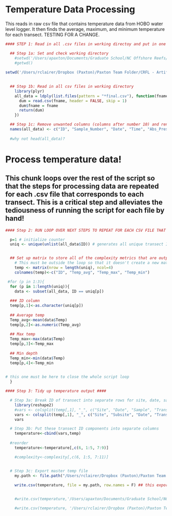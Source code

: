 Temperature Data Processing
========================================================
This reads in raw csv file that contains temperature data from HOBO water level logger. It then finds the average, maximum, and minimum temperature for each transect. TESTING FOR A CHANGE. 

```r
#### STEP 1: Read in all .csv files in working directoy and put in one big file ####  updated for gitttttt! again!

  ## Step 1a: Set and check working directory
    #setwd('/Users/apaxton/Documents/Graduate School/NC Offshore Reefs/Hybrid_Offshore-Reefs_CRFL-BOEM_2013-2015/Analysis_Hybrid_CRFL-BOEM/Temperature/1_Raw_Data/')
    #getwd()
    
setwd('/Users/rclairer/Dropbox (Paxton)/Paxton Team Folder/CRFL - Artificial Reefs/Buffer_Zone/Analysis_Buffer-Zone/Temperature/1_Raw_Data/')

    
  ## Step 1b: Read in all csv files in working directory
    library(plyr) 
    all_data = ldply(list.files(pattern = "*final.csv"), function(fname) {
      dum = read.csv(fname, header = FALSE, skip = 1)
      dum$fname = fname
      return(dum)
    })

  ## Step 1c: Remove unwanted columns (columns after number 10) and rename
  names(all_data) <- c("ID", "Sample_Number", "Date", "Time", "Abs_Pres_psi", "Temp_C", "Abs_Pres_m", "Trans_Dist_m")
  
  #why not head(all_data)?
```

Process temperature data!
===========================

This chunk loops over the rest of the script so that the steps for processing data are repeated for each .csv file that corresponds to each transect. This is a critical step and alleviates the tediousness of running the script for each file by hand! 
-------

```r
#### Step 2: RUN LOOP OVER NEXT STEPS TO REPEAT FOR EACH CSV FILE THAT CORRESPONDS TO EACH TRANSECT ####

  p=1 # initialize counter
  uniq <- unique(unlist(all_data$ID)) # generates all unique transect IDs that include site, date, sample season, transect number


  ## Set up matrix to store all of the complexity metrics that are output as a result of the data processing that will take place below ####
    # This must be outside the loop so that it doesn't create a new matrix on each iteration!!
    temp <- matrix(nrow = length(uniq), ncol=4)
    colnames(temp)<-c("ID", "Temp_avg", "Temp_max", "Temp_min")

 #for (p in 1:3){
  for (p in 1:length(uniq)){
    data <- subset(all_data, ID == uniq[p])
 
  ### ID column
  temp[p,1]<-as.character(uniq[p])
    
  ## Average temp
  Temp_avg<-mean(data$Temp)
  temp[p,2]<-as.numeric(Temp_avg)
  
  ## Max temp
  Temp_max<-max(data$Temp)
  temp[p,3]<-Temp_max
  
  ## Min depth
  Temp_min<-min(data$Temp)
  temp[p,4]<-Temp_min
  

# this one must be here to close the whole script loop  
  }
```


```r
#### Step 3: Tidy up temperature output ####

  # Step 3a: Break ID of transect into separate rows for site, date, sample_round, and transect 
    library(reshape2)
    #vars <- colsplit(temp[,1], "_", c("Site", "Date", "Sample", "Transect"))
    vars <- colsplit(temp[,1], "_", c("Site", "Subsite", "Date", "Transect_Type", "Transect_Number"))
    vars

  # Step 3b: Put these transect ID components into separate columns
    temperature<-cbind(vars,temp)
    
  #reorder
    temperature<-temperature[,c(6, 1:5, 7:9)]

    #complexity<-complexity[,c(6, 1:5, 7:11)]


  # Step 3c: Export master temp file
    my.path <- file.path("/Users/rclairer/Dropbox (Paxton)/Paxton Team Folder/CRFL - Artificial Reefs/Buffer_Zone/Analysis_Buffer-Zone/Temperature/3_Clean_Data", paste("temperature", ".csv", sep = ""))
    
    write.csv(temperature, file = my.path, row.names = F) ## this exports to a csv file!! 


    #write.csv(temperature,'/Users/apaxton/Documents/Graduate School/NC Offshore Reefs/Hybrid_Offshore-Reefs_CRFL-BOEM_2013-2015/Analysis_Hybrid_CRFL-BOEM/Temperature/3_Clean_Data/temp_data-clean.csv')

    #write.csv(temperature, '/Users/rclairer/Dropbox (Paxton)/Paxton Team Folder/CRFL - Artificial Reefs/Buffer_Zone/Analysis_Buffer-Zone/Temperature/3_Clean_Data/temp_data-clean.csv')

```
